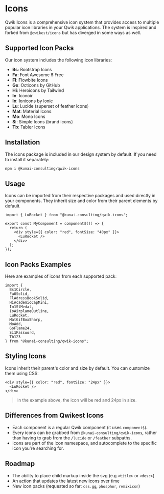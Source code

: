 <Showcase name="icon-example" />

# Icons

Qwik Icons is a comprehensive icon system that provides access to multiple popular icon libraries in your Qwik applications. The system is inspired and forked from `@qwikest/icons` but has diverged in some ways as well.


## Supported Icon Packs

Our icon system includes the following icon libraries:

- **Bs**: Bootstrap Icons
- **Fa**: Font Awesome 6 Free
- **Fl**: Flowbite Icons
- **Go**: Octicons by GitHub
- **Hi**: Heroicons by Tailwind
- **In**: Iconoir
- **Io**: Ionicons by Ionic
- **Lu**: Lucide (superset of feather icons)
- **Mat**: Material Icons
- **Mo**: Mono Icons
- **Si**: Simple Icons (brand icons)
- **Tb**: Tabler Icons

## Installation

The icons package is included in our design system by default. If you need to install it separately:

```bash
npm i @kunai-consulting/qwik-icons
```

## Usage

Icons can be imported from their respective packages and used directly in your components. They inherit size and color from their parent elements by default.

```tsx
import { LuRocket } from "@kunai-consulting/qwik-icons";

export const MyComponent = component$(() => {
  return (
    <div style={{ color: "red", fontSize: "40px" }}>
      <LuRocket />
    </div>
  );
});
```

## Icon Packs Examples

Here are examples of icons from each supported pack:

```tsx
import { 
  Bs1Circle,
  Fa0Solid,
  FlAdressBookSolid,
  HiAcademicCapMini,
  In1StMedal,
  IoAirplaneOutline,
  LuRocket,
  MatGifBoxSharp,
  MoAdd,
  GoFlame24,
  Si1Password,
  Tb123
} from "@kunai-consulting/qwik-icons";
```

## Styling Icons

Icons inherit their parent's color and size by default. You can customize them using CSS:

```tsx
<div style={{ color: "red", fontSize: "24px" }}>
  <LuRocket />
</div>
```

> In the example above, the icon will be red and 24px in size.

## Differences from Qwikest Icons

- Each component is a regular Qwik component (it uses `component$`).
- Every icons can be grabbed from `@kunai-consulting/qwik-icons`, rather than having to grab from the `/lucide` or `/feather` subpaths.
- Icons are part of the Icon namespace, and autocomplete to the specific icon you're searching for.

## Roadmap

- The ability to place child markup inside the svg (e.g `<title>` or `<desc>`)
- An action that updates the latest new icons over time
- New icon packs (requested so far: `css.gg`, `phosphor`, `remixicon`)





